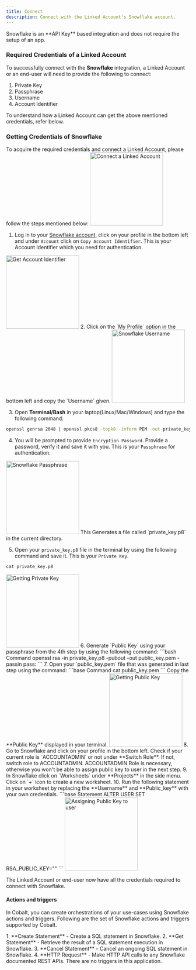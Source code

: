 ```yaml
---
title: Connect
description: Connect with the Linked Account's Snowflake account.
---
```

<Note>
Snowflake is an **API Key** based integration and does not require the setup of an app.
</Note>

### Required Credentials of a Linked Account

To successfully connect with the **Snowflake** integration, a Linked Account or an end-user will need to provide the following to connect:

1. Private Key
2. Passphrase
3. Username
4. Account Identifier

<Info>
To understand how a Linked Account can get the above mentioned credentials, refer below.
</Info>


### Getting Credentials of Snowflake

To acquire the required credentials and connect a Linked Account, please follow the steps mentioned below:
<img height="200" src="/images/Snowflake/snowflake_config.png" alt="Connect a Linked Account"/>

1. Log in to your [Snowflake account](https://app.snowflake.com/), click on your profile in the bottom left and under `Account` click on `Copy Account Identifier`. This is your Account Identifier which you need for authentication.
<img height="200" src="/images/Snowflake/snowflake_id.png" alt="Get Account Identifier"/>
2. Click on the `My Profile` option in the bottom left and copy the `Username` given.
<img height="200" src="/images/Snowflake/snowflake_username.png" alt="Snowflake Username"/>

3. Open **Terminal/Bash** in your laptop(Linux/Mac/Windows) and type the following command:
```bash Command
openssl genrsa 2048 | openssl pkcs8 -topk8 -inform PEM -out private_key.p8
```
4. You will be prompted to provide `Encryption Password`. Provide a password, verify it and save it with you. This is your `Passphrase` for authentication.
<img height="200" src="/images/Snowflake/snowflake_pass.png" alt="Snowflake Passphrase"/>
This Generates a file called `private_key.p8` in the current directory.

5. Open your `private_key.p8` file in the terminal by using the following command and save it. This is your `Private Key`.
```base Command
cat private_key.p8
```
<img height="200" src="/images/Snowflake/snowflake_private.png" alt="Getting Private Key"/>
6. Generate `Public Key` using your passphrase from the 4th step by using the following command:
```bash Command
 openssl rsa -in private_key.p8 -pubout -out public_key.pem -passin pass:<your_passphrase>
```
7. Open your `public_key.pem` file that was generated in last step using the command:
```base Command
cat public_key.pem 
```
Copy the **Public Key** displayed in your terminal.
<img height="200" src="/images/Snowflake/snowflake_public.png" alt="Getting Public Key"/>
8. Go to Snowflake and click on your profile in the bottom left. Check if your current role is `ACCOUNTADMIN` or not under **Switch Role**. If not, switch role to ACCOUNTADMIN.
<Info>
ACCOUNTADMIN Role is necessary, otherwise you won't be able to assign public key to user in the next step.
</Info>
9. In Snowflake click on `Worksheets` under **Projects** in the side menu. Click on `+` icon to create a new worksheet.
10. Run the following statement in your worksheet by replacing the **Username** and **Public_key** with your own credentials.
```base Statement
ALTER USER <Username> SET RSA_PUBLIC_KEY="<Public_key>"
```
<img height="200" src="/images/Snowflake/snowflake_assign.png" alt="Assigning Public Key to user"/>

The Linked Account or end-user now have all the credentials required to connect with Snowflake.

#### Actions and triggers
In Cobalt, you can create orchestrations of your use-cases using Snowflake actions and triggers. Following are the set of Snowflake actions and triggers
supported by Cobalt.

<Tabs>
  <Tab title="Actions">
  <AccordionGroup>
  <Accordion title="Statements">
     1. **Create Statement** - Create a SQL statement in Snowflake.
     2. **Get Statement** - Retrieve the result of a SQL statement execution in Snowflake.
     3. **Cancel Statement** - Cancel an ongoing SQL statement in Snowflake.
    </Accordion>
    <Accordion title="Others">
     4. **HTTP Request** - Make HTTP API calls to any Snowflake documented REST APIs.
  </Accordion>
  </AccordionGroup>
  </Tab>

  <Tab title="Triggers">
    There are no triggers in this application.
  </Tab>
</Tabs>